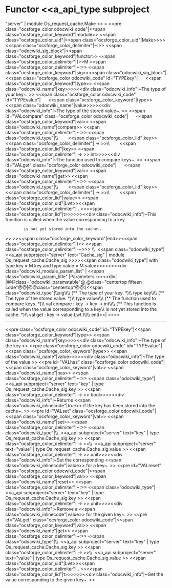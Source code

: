 =Functor <<a_api_type subproject="server" | module Os_request_cache.Make >> =
<<pre class="ocsforge_color odocwiki_code"|<<span class="ocsforge_color_keyword"|module>> <<span class="ocsforge_color_uid"|<<span class="ocsforge_color_uid"|Make>>>> <<span class="ocsforge_color_delimiter"|~:>> <<span class="odocwiki_sig_block"|<<span class="ocsforge_color_keyword"|functor>> <<span class="ocsforge_color_delimiter"|(>>M <<span class="ocsforge_color_delimiter"|~:>> <<span class="ocsforge_color_keyword"|sig>><<span class="odocwiki_sig_block"|<<span class="ocsforge_color odocwiki_code" id="TYPEkey"|      <<span class="ocsforge_color_keyword"|type>> <<span class="odocwiki_name"|key>>>><<div class="odocwiki_info"|~The type of your key~.
>>
<<span class="ocsforge_color odocwiki_code" id="TYPEvalue"|      <<span class="ocsforge_color_keyword"|type>> <<span class="odocwiki_name"|value>>>><<div class="odocwiki_info"|~The type of the stored value~.
>>
<<span id="VALcompare" class="ocsforge_color odocwiki_code"|      <<span class="ocsforge_color_keyword"|val>> <<span class="odocwiki_name"|compare>> <<span class="ocsforge_color_delimiter"|~:>> <<span class="odocwiki_type"|\\        <<span class="ocsforge_color_lid"|key>> <<span class="ocsforge_color_delimiter"| -> >>\\        <<span class="ocsforge_color_lid"|key>> <<span class="ocsforge_color_delimiter"| -> >> int>>>><<div class="odocwiki_info"|~The function used to compare keys~.
>>
<<span id="VALget" class="ocsforge_color odocwiki_code"|      <<span class="ocsforge_color_keyword"|val>> <<span class="odocwiki_name"|get>> <<span class="ocsforge_color_delimiter"|~:>> <<span class="odocwiki_type"|\\        <<span class="ocsforge_color_lid"|key>> <<span class="ocsforge_color_delimiter"| -> >>\\        <<span class="ocsforge_color_lid"|value>> <<span class="ocsforge_color_uid"|Lwt>><<span class="ocsforge_color_delimiter"| . >><<span class="ocsforge_color_lid"|t>>>>>><<div class="odocwiki_info"|~This function is called when the value corresponding to a key
         is not yet stored into the cache~.
>>
>><<span class="ocsforge_color_keyword"|end>><<span class="ocsforge_color_delimiter"|)>> <<span class="ocsforge_color_delimiter"|-~>>> \\  <<span class="odocwiki_type"|<<a_api subproject="server" text="Cache_sig" | module Os_request_cache.Cache_sig >>>><<span class="odocwiki_type"|  with type key = M.key and type value = M.value>>>>>><<div class="odocwiki_module_param_list" | <<span class="odocwiki_param_title" |Parameters :>><<div|
|@@class="odocwiki_paramstable"@ @class="centertop fifteen code"@@{{{M}}}|@@class="centertop"@@:|<<span class="odocwiki_type"|\\sig\\\\     (** The type of your key. *)\\     type key\\\\     (** The type of the stored value. *)\\     type value\\\\     (** The function used to compare keys. *)\\     val compare : key -> key -> int\\\\     (** This function is called when the value corresponding to a key\\         is not yet stored into the cache. *)\\     val get : key -> value Lwt.t\\\\   end>>|
>>>>

----
<<pre class="ocsforge_color odocwiki_code" id="TYPEkey"|<<span class="ocsforge_color_keyword"|type>> <<span class="odocwiki_name"|key>>>><<div class="odocwiki_info"|~The type of the key
>>
<<pre class="ocsforge_color odocwiki_code" id="TYPEvalue"|<<span class="ocsforge_color_keyword"|type>> <<span class="odocwiki_name"|value>>>><<div class="odocwiki_info"|~The type of the value
>>
<<pre id="VALhas" class="ocsforge_color odocwiki_code"|<<span class="ocsforge_color_keyword"|val>> <<span class="odocwiki_name"|has>> <<span class="ocsforge_color_delimiter"|~:>> <<span class="odocwiki_type"|<<a_api subproject="server" text="key" | type Os_request_cache.Cache_sig.key >> <<span class="ocsforge_color_delimiter"| -> >> bool>>>><<div class="odocwiki_info"|~Returns <<span class="odocwiki_inlinecode"|true>> if the key has been stored into the cache~.
>>
<<pre id="VALset" class="ocsforge_color odocwiki_code"|<<span class="ocsforge_color_keyword"|val>> <<span class="odocwiki_name"|set>> <<span class="ocsforge_color_delimiter"|~:>> <<span class="odocwiki_type"|\\  <<a_api subproject="server" text="key" | type Os_request_cache.Cache_sig.key >> <<span class="ocsforge_color_delimiter"| -> >>\\  <<a_api subproject="server" text="value" | type Os_request_cache.Cache_sig.value >> <<span class="ocsforge_color_delimiter"| -> >> unit>>>><<div class="odocwiki_info"|~Set the corresponding <<span class="odocwiki_inlinecode"|value>> for a key~.
>>
<<pre id="VALreset" class="ocsforge_color odocwiki_code"|<<span class="ocsforge_color_keyword"|val>> <<span class="odocwiki_name"|reset>> <<span class="ocsforge_color_delimiter"|~:>> <<span class="odocwiki_type"|<<a_api subproject="server" text="key" | type Os_request_cache.Cache_sig.key >> <<span class="ocsforge_color_delimiter"| -> >> unit>>>><<div class="odocwiki_info"|~Remove a <<span class="odocwiki_inlinecode"|value>> for the given key~.
>>
<<pre id="VALget" class="ocsforge_color odocwiki_code"|<<span class="ocsforge_color_keyword"|val>> <<span class="odocwiki_name"|get>> <<span class="ocsforge_color_delimiter"|~:>> <<span class="odocwiki_type"|\\  <<a_api subproject="server" text="key" | type Os_request_cache.Cache_sig.key >> <<span class="ocsforge_color_delimiter"| -> >>\\  <<a_api subproject="server" text="value" | type Os_request_cache.Cache_sig.value >> <<span class="ocsforge_color_uid"|Lwt>><<span class="ocsforge_color_delimiter"| . >><<span class="ocsforge_color_lid"|t>>>>>><<div class="odocwiki_info"|~Get the value corresponding to the given key~.
>>
